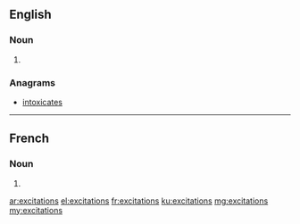 ==English==

===Noun===
{{head|en|plural}}

# {{plural of|excitation|lang=en}}

===Anagrams===
* [[intoxicates#English|intoxicates]]

----

==French==

===Noun===
{{head|fr|plural|g=?}}

# {{plural of|excitation|lang=fr}}

[[ar:excitations]]
[[el:excitations]]
[[fr:excitations]]
[[ku:excitations]]
[[mg:excitations]]
[[my:excitations]]